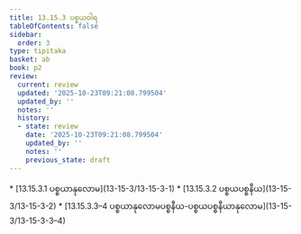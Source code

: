 ```yaml
---
title: 13.15.3 ပစ္စယဝါရ
tableOfContents: false
sidebar:
  order: 3
type: tipitaka
basket: ab
book: p2
review:
  current: review
  updated: '2025-10-23T09:21:08.799504'
  updated_by: ''
  notes: ''
  history:
  - state: review
    date: '2025-10-23T09:21:08.799504'
    updated_by: ''
    notes: ''
    previous_state: draft
---
```



<ReviewStatus review={frontmatter.review} showDetails={true} />

<HypothesisAnnotation frontmatter={frontmatter} />

<DynamicBreadcrumb />



<TableOfContents book="p2" section="13.15.3">
* [13.15.3.1 ပစ္စယာနုလောမ](13-15-3/13-15-3-1)
* [13.15.3.2 ပစ္စယပစ္စနီယ](13-15-3/13-15-3-2)
* [13.15.3.3–4 ပစ္စယာနုလောမပစ္စနီယ-ပစ္စယပစ္စနီယာနုလောမ](13-15-3/13-15-3-3–4)
</TableOfContents>